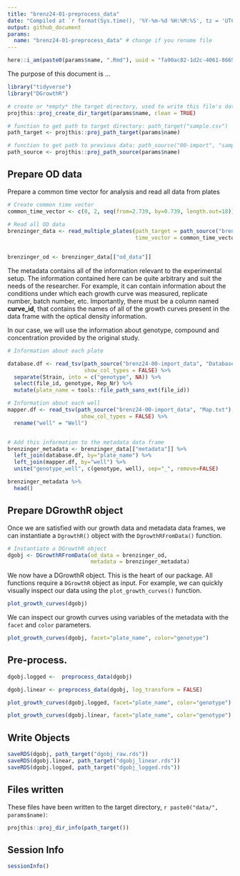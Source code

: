 ```yaml
---
title: "brenz24-01-preprocess_data"
date: "Compiled at `r format(Sys.time(), '%Y-%m-%d %H:%M:%S', tz = 'UTC')` UTC"
output: github_document
params:
  name: "brenz24-01-preprocess_data" # change if you rename file
---
```


```r
here::i_am(paste0(params$name, ".Rmd"), uuid = "fa90ac82-1d2c-4061-8665-de79490e0832")
```

The purpose of this document is ...

```r
library("tidyverse")
library("DGrowthR")
```

```r
# create or *empty* the target directory, used to write this file's data: 
projthis::proj_create_dir_target(params$name, clean = TRUE)

# function to get path to target directory: path_target("sample.csv")
path_target <- projthis::proj_path_target(params$name)

# function to get path to previous data: path_source("00-import", "sample.csv")
path_source <- projthis::proj_path_source(params$name)
```

## Prepare OD data

Prepare a common time vector for analysis and read all data from plates

```r

# Create common time vector
common_time_vector <- c(0, 2, seq(from=2.739, by=0.739, length.out=18))
 
# Read all OD data
brenzinger_data <- read_multiple_plates(path_target = path_source("brenz24-00-import_data/od_data"),
                                        time_vector = common_time_vector)


brenzinger_od <- brenzinger_data[["od_data"]]

```

The metadata contains all of the information relevant to the experimental setup. The information contained here can be quite arbitrary and suit the needs of the researcher. For example, it can contain information about the conditions under which each growth curve was measured, replicate number, batch number, etc. Importantly, there must be a column named **curve_id**, that contains the names of all of the growth curves present in the data frame with the optical density information. 
  
In our case, we will use the information about genotype, compound and concentration provided by the original study. 

```r

# Information about each plate

database.df <- read_tsv(path_source("brenz24-00-import_data", "Database.txt"), 
                        show_col_types = FALSE) %>% 
  separate(Strain, into = c("genotype", NA)) %>% 
  select(file_id, genotype, Rep_Nr) %>% 
  mutate(plate_name = tools::file_path_sans_ext(file_id))

# Information about each well
mapper.df <- read_tsv(path_source("brenz24-00-import_data", "Map.txt"),
                       show_col_types = FALSE) %>% 
  rename("well" = "Well")


# Add this information to the metadata data frame
brenzinger_metadata <- brenzinger_data[["metadata"]] %>% 
  left_join(database.df, by="plate_name") %>% 
  left_join(mapper.df, by="well") %>% 
  unite("genotype_well", c(genotype, well), sep="_", remove=FALSE)

brenzinger_metadata %>% 
  head()


```


## Prepare DGrowthR object
Once we are satisfied with our growth data and metadata data frames, we can instantiate a `DgrowthR()` object with the `DgrowthRFromData()` function.
  
```r

# Instantiate a DGrowthR object
dgobj <- DGrowthRFromData(od_data = brenzinger_od,
                          metadata = brenzinger_metadata)
```
We now have a DGrowthR object. This is the heart of our package. All functions require a `DGrowthR` object as input. For example, we can quickly visually inspect our data using the `plot_growth_curves()` function.  
 
 
```r

plot_growth_curves(dgobj)

```
  
We can inspect our growth curves using variables of the metadata with the `facet` and `color` parameters. 
  
```r

plot_growth_curves(dgobj, facet="plate_name", color="genotype")

```
  
  
## Pre-process. 
  
```r


dgobj.logged <-  preprocess_data(dgobj)

dgobj.linear <- preprocess_data(dgobj, log_transform = FALSE)

```



```r
plot_growth_curves(dgobj.logged, facet="plate_name", color="genotype")
```


```r
plot_growth_curves(dgobj.linear, facet="plate_name", color="genotype")
```
  
## Write Objects

```r

saveRDS(dgobj, path_target("dgobj_raw.rds"))
saveRDS(dgobj.linear, path_target("dgobj_linear.rds"))
saveRDS(dgobj.logged, path_target("dgobj_logged.rds"))

```
## Files written

These files have been written to the target directory, ```r paste0("data/", params$name)```:

```r
projthis::proj_dir_info(path_target())
```


## Session Info

```r

sessionInfo()

```
